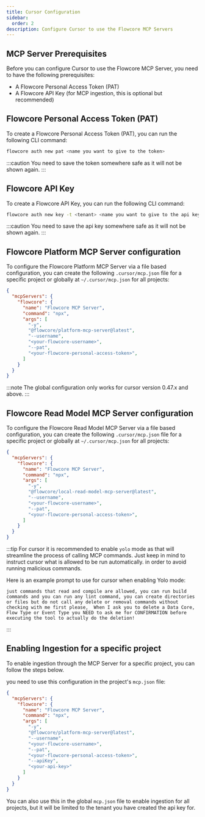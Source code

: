 ```yaml
---
title: Cursor Configuration
sidebar:
  order: 2
description: Configure Cursor to use the Flowcore MCP Servers
---
```




## MCP Server Prerequisites

Before you can configure Cursor to use the Flowcore MCP Server, you need to have the following prerequisites:

- A Flowcore Personal Access Token (PAT)
- A Flowcore API Key (for MCP ingestion, this is optional but recommended)

## Flowcore Personal Access Token (PAT)

To create a Flowcore Personal Access Token (PAT), you can run the following CLI command:

```bash
flowcore auth new pat <name you want to give to the token>
```

:::caution
You need to save the token somewhere safe as it will not be shown again.
:::

## Flowcore API Key

To create a Flowcore API Key, you can run the following CLI command:

```bash
flowcore auth new key -t <tenant> <name you want to give to the api key>
```

:::caution
You need to save the api key somewhere safe as it will not be shown again.
:::

## Flowcore Platform MCP Server configuration

To configure the Flowcore Platform MCP Server via a file based configuration, you can create the following `.cursor/mcp.json` file for a specific project or globally at `~/.cursor/mcp.json` for all projects:

```json
{
  "mcpServers": {
    "flowcore": {
      "name": "Flowcore MCP Server",
      "command": "npx",
      "args": [
        "-y",
        "@flowcore/platform-mcp-server@latest",
        "--username",
        "<your-flowcore-username>",
        "--pat",
        "<your-flowcore-personal-access-token>",
      ]
    }
  }
}
```

:::note
The global configuration only works for cursor version 0.47.x and above.
:::

## Flowcore Read Model MCP Server configuration

To configure the Flowcore Read Model MCP Server via a file based configuration, you can create the following `.cursor/mcp.json` file for a specific project or globally at `~/.cursor/mcp.json` for all projects:

```json
{
  "mcpServers": {
    "flowcore": {
      "name": "Flowcore MCP Server",
      "command": "npx",
      "args": [
        "-y",
        "@flowcore/local-read-model-mcp-server@latest",
        "--username",
        "<your-flowcore-username>",
        "--pat",
        "<your-flowcore-personal-access-token>",
      ]
    }
  }
}
```

:::tip
For cursor it is recommended to enable `yolo` mode as that will streamline the process of calling MCP commands. Just keep in mind to instruct cursor what is allowed to be run automatically. in order to avoid running malicious commands.

Here is an example prompt to use for cursor when enabling Yolo mode:

```
just commands that read and compile are allowed, you can run build commands and you can run any lint command, you can create directories or files but do not call any delete or removal commands without checking with me first please,  When I ask you to delete a Data Core, Flow Type or Event Type you NEED to ask me for CONFIRMATION before executing the tool to actually do the deletion!
```
:::

## Enabling Ingestion for a specific project

To enable ingestion through the MCP Server for a specific project, you can follow the steps below.

you need to use this configuration in the project's `mcp.json` file:

```json
{
  "mcpServers": {
    "flowcore": {
      "name": "Flowcore MCP Server",
      "command": "npx",
      "args": [
        "-y",
        "@flowcore/platform-mcp-server@latest",
        "--username",
        "<your-flowcore-username>",
        "--pat",
        "<your-flowcore-personal-access-token>",
        "--apiKey",
        "<your-api-key>"
      ]
    }
  }
}
```

You can also use this in the global `mcp.json` file to enable ingestion for all projects, but it will be limited to the tenant you have created the api key for.